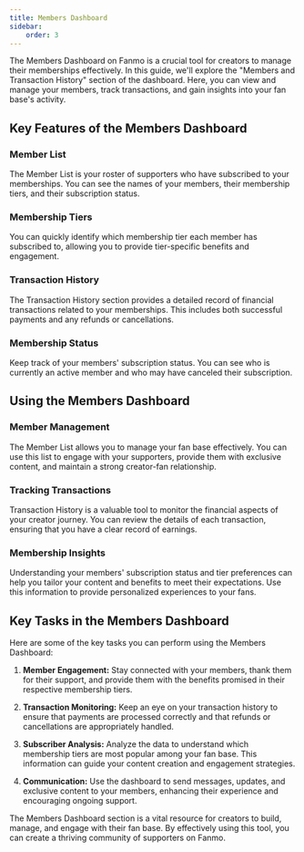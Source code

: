 ```yaml
---
title: Members Dashboard
sidebar:
    order: 3
---
```


The Members Dashboard on Fanmo is a crucial tool for creators to manage their memberships effectively. In this guide, we'll explore the "Members and Transaction History" section of the dashboard. Here, you can view and manage your members, track transactions, and gain insights into your fan base's activity.

## Key Features of the Members Dashboard

### **Member List**

The Member List is your roster of supporters who have subscribed to your memberships. You can see the names of your members, their membership tiers, and their subscription status.

### **Membership Tiers**

You can quickly identify which membership tier each member has subscribed to, allowing you to provide tier-specific benefits and engagement.

### **Transaction History**

The Transaction History section provides a detailed record of financial transactions related to your memberships. This includes both successful payments and any refunds or cancellations.

### **Membership Status**

Keep track of your members' subscription status. You can see who is currently an active member and who may have canceled their subscription.

## Using the Members Dashboard

### **Member Management**

The Member List allows you to manage your fan base effectively. You can use this list to engage with your supporters, provide them with exclusive content, and maintain a strong creator-fan relationship.

### **Tracking Transactions**

Transaction History is a valuable tool to monitor the financial aspects of your creator journey. You can review the details of each transaction, ensuring that you have a clear record of earnings.

### **Membership Insights**

Understanding your members' subscription status and tier preferences can help you tailor your content and benefits to meet their expectations. Use this information to provide personalized experiences to your fans.

## Key Tasks in the Members Dashboard

Here are some of the key tasks you can perform using the Members Dashboard:

1. **Member Engagement:** Stay connected with your members, thank them for their support, and provide them with the benefits promised in their respective membership tiers.

2. **Transaction Monitoring:** Keep an eye on your transaction history to ensure that payments are processed correctly and that refunds or cancellations are appropriately handled.

3. **Subscriber Analysis:** Analyze the data to understand which membership tiers are most popular among your fan base. This information can guide your content creation and engagement strategies.

4. **Communication:** Use the dashboard to send messages, updates, and exclusive content to your members, enhancing their experience and encouraging ongoing support.

The Members Dashboard section is a vital resource for creators to build, manage, and engage with their fan base. By effectively using this tool, you can create a thriving community of supporters on Fanmo.
